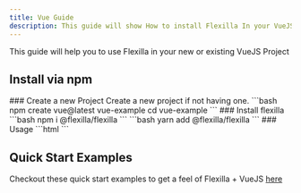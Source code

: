 ```yaml
---
title: Vue Guide
description: This guide will show How to install Flexilla In your VueJS Project
---
```



This guide will help you to use Flexilla in your new or existing VueJS Project

## Install via npm

<Stepper>
<Step>
### Create a new Project
Create a new project if not having one.
<BoxCodeLang text={"Shell"} icon={"shell"}>
```bash
npm create vue@latest vue-example
cd vue-example
```
</BoxCodeLang>
</Step>
<Step>
### Install flexilla
<TabCodeGroup
  values={[
    { text: "npm", value: "npm-tab", icon: "npm"},
    { text: "yarn", value: "yarn-tab", icon: "yarn"},
  ]}
  autoHeight
  showCopyBlock
>
  <TabPanel value="npm-tab" active={true}>
```bash 
npm i @flexilla/flexilla
```
  </TabPanel>
  <TabPanel value="yarn-tab">
```bash 
yarn add @flexilla/flexilla
```
  </TabPanel>
</TabCodeGroup>
</Step>
<Step>
### Usage
<BoxCodeLang text={".../AccordionEx.vue"} icon={"vue"}>
```html
<script setup lang="ts">
import { onMounted } from 'vue' // [!code ++]
import { Accordion } from "@flexilla/flexilla" // [!code ++]
onMounted(() => { // [!code ++]
    new Accordion("[data-fx-accordion]") // [!code ++]
}) // [!code ++]
</script>
```
</BoxCodeLang>
</Step>
</Stepper>




## Quick Start Examples

Checkout these quick start examples to get a feel of Flexilla + VueJS [here](https://github.com/unoforge/flexilla/tree/main/examples/vue-example)